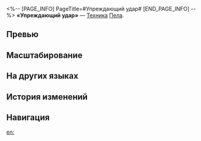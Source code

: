 <%-- [PAGE_INFO]
PageTitle=#Упреждающий удар#
[END_PAGE_INFO] --%>
{{Навык Инфобокс
|Название         = Упреждающий удар
|Изображение      = Навык Упреждающий удар.png
|Персонаж         = Пела
|Тип              = Техника
|Тэг              = 
|УронСтойк        = 20
|ЭнергияГен       = 
|Энергия          = 
|Длительность     = 
|Описание         = Немедленно атакует противника и после начала боя наносит случайному противнику ледяной урон, равный 80% от силы атаки Пелы, и имеет {{Доп эффект|базовый шанс}} 100% понизить защиту всех противников на 20% на 2 хода.
|Свойство1        = 
|Масштабирование1 = 
}}
'''«Упреждающий удар»''' — [[Техника]] [[Пела]].

==Превью==
{{Превью
|Файл = Упреждающий удар Превью
}}

==Масштабирование==


==На других языках==
{{На других языках
|en   = Preemptive Strike
|zhs  = 先发制人
|zht  = 先發制人
|ja   = {{Rubi|先手必勝|せんてひっしょう}}
|ko   = 기선 제압
|es   = Iniciadora
|fr   = Frappe préventive
|ru   = Упреждающий удар
|th   = Preemptive Strike
|vi   = Giáng Đòn Phủ Đầu
|de   = Präventivschlag
|id   = Preemptive Strike
|pt   = Ataque Premeditado
}}

==История изменений==
{{История изменений|3.5}}

==Навигация==
{{Навык Навбокс|Пела}}

[[en:]]